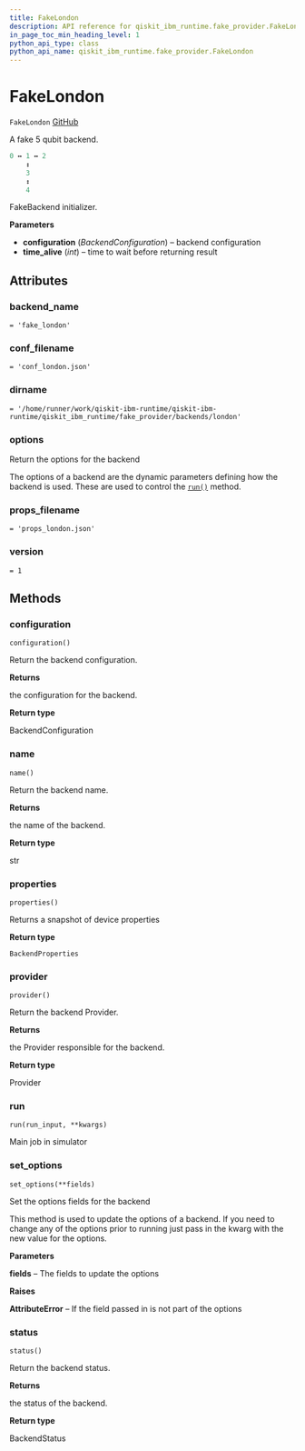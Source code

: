 ```yaml
---
title: FakeLondon
description: API reference for qiskit_ibm_runtime.fake_provider.FakeLondon
in_page_toc_min_heading_level: 1
python_api_type: class
python_api_name: qiskit_ibm_runtime.fake_provider.FakeLondon
---
```


# FakeLondon

<span id="qiskit_ibm_runtime.fake_provider.FakeLondon" />

`FakeLondon` [GitHub](https://github.com/qiskit/qiskit-ibm-runtime/tree/stable/0.19/qiskit_ibm_runtime/fake_provider/backends/london/fake_london.py "view source code")

A fake 5 qubit backend.

```python
0 ↔ 1 ↔ 2
    ↕
    3
    ↕
    4
```

FakeBackend initializer.

**Parameters**

*   **configuration** (*BackendConfiguration*) – backend configuration
*   **time\_alive** (*int*) – time to wait before returning result

## Attributes

<span id="qiskit_ibm_runtime.fake_provider.FakeLondon.backend_name" />

### backend\_name

`= 'fake_london'`

<span id="qiskit_ibm_runtime.fake_provider.FakeLondon.conf_filename" />

### conf\_filename

`= 'conf_london.json'`

<span id="qiskit_ibm_runtime.fake_provider.FakeLondon.dirname" />

### dirname

`= '/home/runner/work/qiskit-ibm-runtime/qiskit-ibm-runtime/qiskit_ibm_runtime/fake_provider/backends/london'`

<span id="qiskit_ibm_runtime.fake_provider.FakeLondon.options" />

### options

Return the options for the backend

The options of a backend are the dynamic parameters defining how the backend is used. These are used to control the [`run()`](#qiskit_ibm_runtime.fake_provider.FakeLondon.run "qiskit_ibm_runtime.fake_provider.FakeLondon.run") method.

<span id="qiskit_ibm_runtime.fake_provider.FakeLondon.props_filename" />

### props\_filename

`= 'props_london.json'`

<span id="qiskit_ibm_runtime.fake_provider.FakeLondon.version" />

### version

`= 1`

## Methods

### configuration

<span id="qiskit_ibm_runtime.fake_provider.FakeLondon.configuration" />

`configuration()`

Return the backend configuration.

**Returns**

the configuration for the backend.

**Return type**

BackendConfiguration

### name

<span id="qiskit_ibm_runtime.fake_provider.FakeLondon.name" />

`name()`

Return the backend name.

**Returns**

the name of the backend.

**Return type**

str

### properties

<span id="qiskit_ibm_runtime.fake_provider.FakeLondon.properties" />

`properties()`

Returns a snapshot of device properties

**Return type**

`BackendProperties`

### provider

<span id="qiskit_ibm_runtime.fake_provider.FakeLondon.provider" />

`provider()`

Return the backend Provider.

**Returns**

the Provider responsible for the backend.

**Return type**

Provider

### run

<span id="qiskit_ibm_runtime.fake_provider.FakeLondon.run" />

`run(run_input, **kwargs)`

Main job in simulator

### set\_options

<span id="qiskit_ibm_runtime.fake_provider.FakeLondon.set_options" />

`set_options(**fields)`

Set the options fields for the backend

This method is used to update the options of a backend. If you need to change any of the options prior to running just pass in the kwarg with the new value for the options.

**Parameters**

**fields** – The fields to update the options

**Raises**

**AttributeError** – If the field passed in is not part of the options

### status

<span id="qiskit_ibm_runtime.fake_provider.FakeLondon.status" />

`status()`

Return the backend status.

**Returns**

the status of the backend.

**Return type**

BackendStatus

